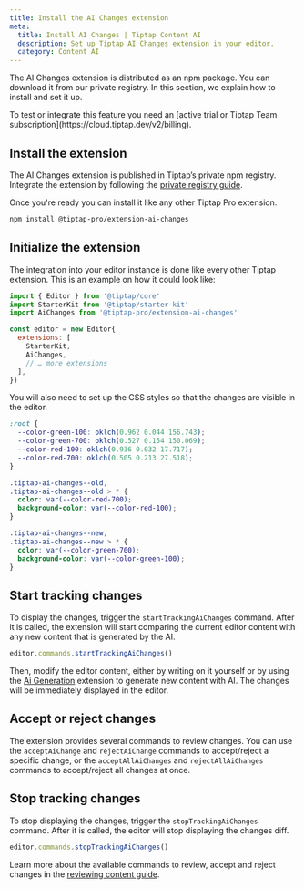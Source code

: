 ```yaml
---
title: Install the AI Changes extension
meta:
  title: Install AI Changes | Tiptap Content AI
  description: Set up Tiptap AI Changes extension in your editor.
  category: Content AI
---
```



The AI Changes extension is distributed as an npm package. You can download it from our private registry. In this section, we explain how to install and set it up.

<Callout title="Integrate or test AI Changes" variant="warning">
    To test or integrate this feature you need an [active trial or Tiptap Team subscription](https://cloud.tiptap.dev/v2/billing).
</Callout>

## Install the extension

The AI Changes extension is published in Tiptap’s private npm registry. Integrate the extension by following the [private registry guide](/guides/pro-extensions).

Once you're ready you can install it like any other Tiptap Pro extension.

```bash
npm install @tiptap-pro/extension-ai-changes
```

## Initialize the extension

The integration into your editor instance is done like every other Tiptap extension. This is an example on how it could look like:

```js
import { Editor } from '@tiptap/core'
import StarterKit from '@tiptap/starter-kit'
import AiChanges from '@tiptap-pro/extension-ai-changes'

const editor = new Editor{
  extensions: [
    StarterKit,
    AiChanges,
    // … more extensions
  ],
})
```

You will also need to set up the CSS styles so that the changes are visible in the editor.

```css
:root {
  --color-green-100: oklch(0.962 0.044 156.743);
  --color-green-700: oklch(0.527 0.154 150.069);
  --color-red-100: oklch(0.936 0.032 17.717);
  --color-red-700: oklch(0.505 0.213 27.518);
}

.tiptap-ai-changes--old,
.tiptap-ai-changes--old > * {
  color: var(--color-red-700);
  background-color: var(--color-red-100);
}

.tiptap-ai-changes--new,
.tiptap-ai-changes--new > * {
  color: var(--color-green-700);
  background-color: var(--color-green-100);
}
```

## Start tracking changes

To display the changes, trigger the `startTrackingAiChanges` command. After it is called, the extension will start comparing the current editor content with any new content that is generated by the AI.

```ts
editor.commands.startTrackingAiChanges()
```

Then, modify the editor content, either by writing on it yourself or by using the [Ai Generation](/content-ai/capabilities/generation/overview) extension to generate new content with AI. The changes will be immediately displayed in the editor.

## Accept or reject changes

The extension provides several commands to review changes. You can use the `acceptAiChange` and `rejectAiChange` commands to accept/reject a specific change, or the `acceptAllAiChanges` and `rejectAllAiChanges` commands to accept/reject all changes at once.

## Stop tracking changes

To stop displaying the changes, trigger the `stopTrackingAiChanges` command. After it is called, the editor will stop displaying the changes diff.

```ts
editor.commands.stopTrackingAiChanges()
```

Learn more about the available commands to review, accept and reject changes in the [reviewing content guide](/content-ai/capabilities/changes/features/review-changes).
